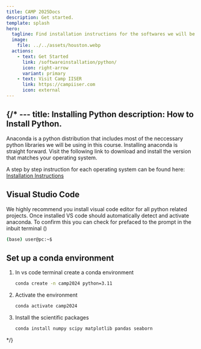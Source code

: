 ```yaml
---
title: CAMP 2025Docs
description: Get started.
template: splash
hero:
  tagline: Find installation instructions for the softwares we will be using in the course.
  image:
    file: ../../assets/houston.webp
  actions:
    - text: Get Started
      link: /softwareinstallation/python/
      icon: right-arrow
      variant: primary
    - text: Visit Camp IISER
      link: https://campiiser.com
      icon: external
---
```



{/* ---
title: Installing Python
description: How to Install Python.
---

Anaconda is a python distribution that includes most of the neccessary python libraries we will be using in this course. Installing anaconda is straight forward. Visit the following link to download and install the version that matches your operating system.

<LinkCard
  title="Download Anaconda"
  description=" "
  href="https://www.anaconda.com/download/success"
/>

A step by step instruction for each operating system can be found here: [Installation Instructions](https://docs.anaconda.com/anaconda/install/)

## Visual Studio Code
We highly recommend you install visual code editor for all python related projects.
<LinkCard
  title="Download VS code"
  description=" "
  href="https://code.visualstudio.com/"
/>
Once installed VS code should automatically detect and activate anaconda. To confirm this you can check for <Badge text="(base)" variant="note" size="small" /> prefaced to the prompt in the inbuit terminal  (<Badge text=" ctrl + `" variant="tip" size="small" />)

```bash
(base) user@pc:~$
``` 
## Set up a conda environment

<Steps>

1. In vs code terminal create a conda environment

    ```bash
    conda create -n camp2024 python=3.11
    ```

2. Activate the environment
    ```bash
    conda activate camp2024
    ```
3. Install the scientific packages
    ```bash
    conda install numpy scipy matplotlib pandas seaborn 
    ```

</Steps>










 */}
